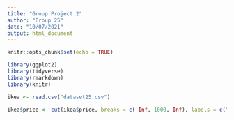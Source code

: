 ```yaml
---
title: "Group Project 2"
author: "Group 25"
date: "10/07/2021"
output: html_document
---
```


```r
knitr::opts_chunk$set(echo = TRUE)

library(ggplot2)
library(tidyverse)
library(rmarkdown)
library(knitr)
```


``` R
ikea <- read.csv("dataset25.csv")

ikea$price <- cut(ikea$price, breaks = c(-Inf, 1000, Inf), labels = c("0", "1"))


```
